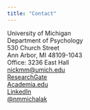 ```yaml
---
title: "Contact"
---
```


University of Michigan  
Department of Psychology  
530 Church Street  
Ann Arbor, MI 48109-1043  
Office: 3236 East Hall  
[nickmm@umich.edu](nickmm@umich.edu)  
[ResearchGate]()  
[Academia.edu]()  
[LinkedIn]()  
[@nmmichalak](https://twitter.com/nmmichalak)
